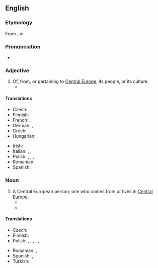 {{also|central-european}}

==English==

===Etymology===
From {{af|en|Central Europe|-ean}}, or {{af|en|central|European}}.

===Pronunciation===
* {{rhymes|en|iːən}}

===Adjective===
{{en-adj|head=[[central|Central]] [[European]]|-}}

# Of, from, or pertaining to [[Central Europe]], its people, or its culture.
#* {{quote-text|en|year=1996|author=Lonnie R. Johnson|title=Central Europe: Enemies, Neighbors, Friends|page=5|passage=Who knows much about the venerable traditions of '''Central European''' kingdoms like Poland-Lithuania, Bohemia, and Hungary and their valiant struggles for freedom?}}

====Translations====
{{trans-top|of or from Central Europe}}
* Czech: {{t+|cs|středoevropský}}
* Finnish: {{t+|fi|keskieurooppalainen}}
* French: {{t+|fr|centreuropéen|m}}, {{t+|fr|médioeuropéen|m}}
* German: {{t|de|zentraleuropäisch}}, {{t+|de|mitteleuropäisch}}
* Greek: {{t|el|κεντροευρωπαϊκός}}
* Hungarian: {{t+|hu|közép-európai}}
{{trans-mid}}
* Irish: {{t|ga|[[lár|Lár]] [[na]] [[hEorpa]]}}
* Italian: {{t|it|centroeuropeo}}, {{t|it|medieuropeo}}, {{t+|it|mitteleuropeo}}
* Polish: {{t+|pl|środkowoeuropejski|m}}, {{t|pl|środkowoeuropejska|f}}, {{t|pl|centralnoeuropejski|m}}, {{t|pl|centralnoeuropejska|f}}
* Romanian: {{t|ro|central-european}}
* Spanish: {{t|es|centroeuropeo}}
{{trans-bottom}}

===Noun===
{{en-noun|head=[[central|Central]] [[European]]}}

# A Central European person; one who comes from or lives in [[Central Europe]].
#* {{quote-text|en|year=1996|author=Lonnie R. Johnson|title=Central Europe: Enemies, Neighbors, Friends|page=5|passage='''Central Europeans''' also have in their heads a number of different historical maps and milestones that are not particularly well known outside the region or necessarily respected by their neighbors, and they still regularly use them as points of orientation.}}
#* {{quote-text|en|year=2003|author=Ivan T. Berend|title=History Derailed: Central and Eastern Europe in the Long Nineteenth Century|page=xiii|passage=Polish, Hungarian, Slovak, and Slovene national elites have tried desperately to prove that their countries do not belong to the "East"; that they are, indeed, '''Central Europeans'''.}}

====Translations====
{{trans-top|Central European person}}
* Czech: {{t|cs|Středoevropan|m}}
* Finnish: {{t+|fi|keskieurooppalainen}}
* Polish: {{t|pl|Środkowy Europejczyk|m}}, {{t|pl|Środkowa Europejka|f}}, {{t|pl|Środkowoeuropejczyk|m}}, {{t|pl|Środkowoeuropejka|f}}, {{t|pl|centralny Europejczyk|m}}, {{t|pl|Centralna Europejka|f}}
{{trans-mid}}
* Romanian: {{t|ro|central-european|m}}, {{t|ro|central-europeană|f}}
* Spanish: {{t|es|centroeuropeo|m}}, {{t|es|centroeuropea|f}}
* Turkish: {{t|tr|Orta Avrupalı}}
{{trans-bottom}}